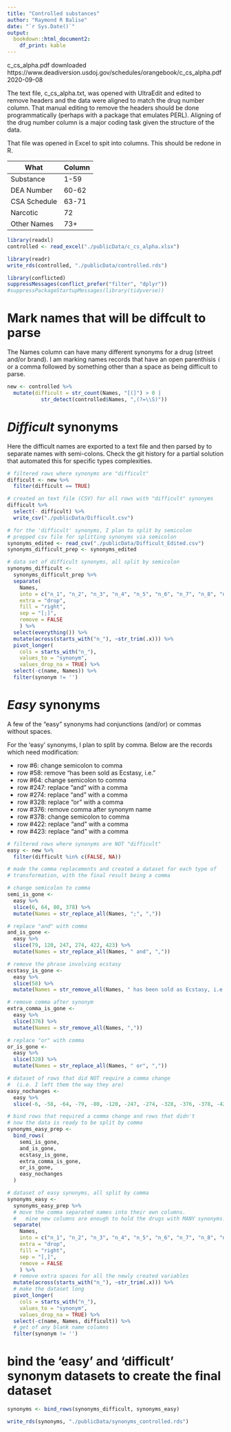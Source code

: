 ```yaml
---
title: "Controlled substances"
author: "Raymond R Balise"
date: "`r Sys.Date()`"
output: 
  bookdown::html_document2:
    df_print: kable
---
```


c_cs_alpha.pdf downloaded https://www.deadiversion.usdoj.gov/schedules/orangebook/c_cs_alpha.pdf 2020-09-08

The text file, c_cs_alpha.txt, was opened with UltraEdit and edited to remove headers and the data were aligned to match the drug number column. That manual editing to remove the headers should be done programmatically (perhaps with a package that emulates PERL). Aligning of the drug number column is a major coding task given the structure of the data.

That file was opened in Excel to spit into columns.  This should be redone in R.

| What         | Column |
| ------------ | ------ |
| Substance    |  1-59  | 
| DEA Number   | 60-62  | 
| CSA Schedule | 63-71  | 
| Narcotic     | 72     | 
| Other Names  | 73+    |


```r
library(readxl)
controlled <- read_excel("./publicData/c_cs_alpha.xlsx")

library(readr)
write_rds(controlled, "./publicData/controlled.rds")
```


```r
library(conflicted)
suppressMessages(conflict_prefer("filter", "dplyr"))
#suppressPackageStartupMessages(library(tidyverse))
```



# Mark names that will be diffcult to parse
The Names column can have many different synonyms for a drug (street and/or brand).  I am marking names records that have an open parenthisis `(` or a comma followed by something other than a space as being difficult to parse.
```r
new <- controlled %>% 
  mutate(difficult = str_count(Names, "[(]") > 0 | 
           str_detect(controlled$Names, ",(?=\\S)"))
```

# *Difficult* synonyms
Here the difficult names are exported to a text file and then parsed by to separate names with semi-colons. Check the git history for a partial solution that automated this for specific types complexities.  
```r
# filtered rows where synonyms are "difficult"
difficult <- new %>% 
  filter(difficult == TRUE)

# created an text file (CSV) for all rows with "difficult" synonyms
difficult %>% 
  select(- difficult) %>% 
  write_csv("./publicData/Difficult.csv")

# for the 'difficult' synonyms, I plan to split by semicolon
# prepped csv file for splitting synonyms via semicolon
synonyms_edited <- read_csv("./publicData/Difficult_Edited.csv")
synonyms_difficult_prep <- synonyms_edited

# data set of difficult synonyms, all split by semicolon
synonyms_difficult <- 
  synonyms_difficult_prep %>% 
  separate(
    Names, 
    into = c("n_1", "n_2", "n_3", "n_4", "n_5", "n_6", "n_7", "n_8", "n_9"), 
    extra = "drop", 
    fill = "right", 
    sep = "[;]", 
    remove = FALSE
    ) %>%
  select(everything()) %>% 
  mutate(across(starts_with("n_"), ~str_trim(.x))) %>% 
  pivot_longer(
    cols = starts_with("n_"), 
    values_to = "synonym", 
    values_drop_na = TRUE) %>% 
  select(-c(name, Names)) %>%
  filter(synonym != '') 
```


# *Easy* synonyms
A few of the "easy" synonyms had conjunctions (and/or) or commas without spaces.  

For the 'easy' synonyms, I plan to split by comma.  Below are the records which need modification: 

+  row #6: change semicolon to comma
+  row #58: remove "has been sold as Ecstasy, i.e."
+  row #64: change semicolon to comma
+  row #247: replace "and" with a comma
+  row #274: replace "and" with a comma
+  row #328: replace "or" with a comma
+  row #376: remove comma after synonym name
+  row #378: change semicolon to comma
+  row #422: replace "and" with a comma
+  row #423: replace "and" with a comma

```r
# filtered rows where synonyms are NOT "difficult"
easy <- new %>%
  filter(difficult %in% c(FALSE, NA))

# made the comma replacements and created a dataset for each type of 
# transformation, with the final result being a comma

# change semicolon to comma
semi_is_gone <- 
  easy %>% 
  slice(6, 64, 80, 378) %>%
  mutate(Names = str_replace_all(Names, ";", ","))

# replace "and" with comma
and_is_gone <-
  easy %>% 
  slice(79, 120, 247, 274, 422, 423) %>%
  mutate(Names = str_replace_all(Names, " and", ","))

# remove the phrase involving ecstasy
ecstasy_is_gone <-
  easy %>% 
  slice(58) %>%
  mutate(Names = str_remove_all(Names, " has been sold as Ecstasy, i.e."))

# remove comma after synonym
extra_comma_is_gone <-
  easy %>% 
  slice(376) %>%
  mutate(Names = str_remove_all(Names, ","))

# replace "or" with comma
or_is_gone <-
  easy %>% 
  slice(328) %>%
  mutate(Names = str_replace_all(Names, " or", ","))

# dataset of rows that did NOT require a comma change 
#  (i.e. I left them the way they are)  
easy_nochanges <-
  easy %>%
  slice(-6, -58, -64, -79, -80, -120, -247, -274, -328, -376, -378, -422, -423)

# bind rows that required a comma change and rows that didn't 
# now the data is ready to be split by comma 
synonyms_easy_prep <-
  bind_rows(
    semi_is_gone,
    and_is_gone,
    ecstasy_is_gone,
    extra_comma_is_gone,
    or_is_gone,
    easy_nochanges
  )

# dataset of easy synonyms, all split by comma
synonyms_easy <-
  synonyms_easy_prep %>%
  # move the comma separated names into their own columns. 
  #   mine new columns are enough to hold the drugs with MANY synonyms.
  separate(
    Names, 
    into = c("n_1", "n_2", "n_3", "n_4", "n_5", "n_6", "n_7", "n_8", "n_9"), 
    extra = "drop", 
    fill = "right", 
    sep = "[,]", 
    remove = FALSE
    ) %>%
  # remove extra spaces for all the newly created variables
  mutate(across(starts_with("n_"), ~str_trim(.x))) %>% 
  # make the dataset long
  pivot_longer(
    cols = starts_with("n_"), 
    values_to = "synonym", 
    values_drop_na = TRUE) %>% 
  select(-c(name, Names, difficult)) %>%
  # get of any blank name columns
  filter(synonym != '') 
```

# bind the 'easy' and 'difficult' synonym datasets to create the final dataset
```r
synonyms <- bind_rows(synonyms_difficult, synonyms_easy)

write_rds(synonyms, "./publicData/synonyms_controlled.rds")
```





